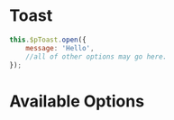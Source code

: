 <!--- PToast.stories.mdx -->


<Meta title="MDX/PToast" />

# Toast

```jsx
this.$pToast.open({
    message: 'Hello',
    //all of other options may go here.
});
```

# Available Options

<Props of={PToast} />
